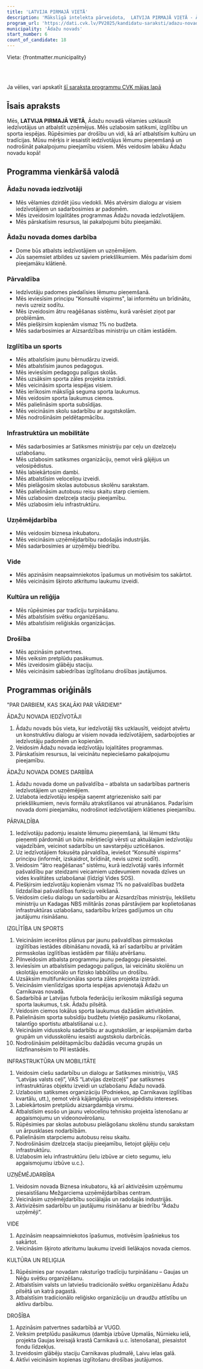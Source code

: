 ```yaml
---
title: 'LATVIJA PIRMAJĀ VIETĀ'
description: 'Mākslīgā intelekta pārveidota,  LATVIJA PIRMAJĀ VIETĀ - Ādažu novads programma vienkāršā valodā'
program_url: 'https://dati.cvk.lv/PV2025/kandidatu-saraksti/adazu-novads/latvija-pirmaja-vieta'
municipality: 'Ādažu novads'
start_number: 6
count_of_candidate: 18
---
```



Vieta: {frontmatter.municipality}<br/>

<Badge text="Iedzīvotāju iesaiste" variant="note" size="small" /> <Badge text="Izglītības atbalsts" variant="note" size="small" /> <Badge text="Infrastruktūras uzlabošana" variant="note" size="small" /> <Badge text="Uzņēmējdarbības veicināšana" variant="note" size="small" /> <Badge text="Drošības pasākumi" variant="note" size="small" />

<br/><br/> 

<Card title='Šis ir mākslīga intelekta ģenerēts apraksts' icon='starlight'>
    Ja vēlies, vari apskatīt <a href={frontmatter.program_url} target='_blank'>šī saraksta programmu CVK mājas lapā</a>
    </Card>

## Īsais apraksts

Mēs, **LATVIJA PIRMAJĀ VIETĀ**, Ādažu novadā vēlamies uzklausīt iedzīvotājus un atbalstīt uzņēmējus. Mēs uzlabosim satiksmi, izglītību un sporta iespējas. Rūpēsimies par drošību un vidi, kā arī atbalstīsim kultūru un tradīcijas. Mūsu mērķis ir iesaistīt iedzīvotājus lēmumu pieņemšanā un nodrošināt pakalpojumu pieejamību visiem. Mēs veidosim labāku Ādažu novadu kopā!

## Programma vienkāršā valodā

### Ādažu novada iedzīvotāji
*   Mēs vēlamies dzirdēt jūsu viedokli. Mēs atvērsim dialogu ar visiem iedzīvotājiem un sadarbosimies ar padomēm.
*   Mēs izveidosim lojalitātes programmas Ādažu novada iedzīvotājiem.
*   Mēs pārskatīsim resursus, lai pakalpojumi būtu pieejamāki.

### Ādažu novada domes darbība
*   Dome būs atbalsts iedzīvotājiem un uzņēmējiem.
*   Jūs saņemsiet atbildes uz saviem priekšlikumiem. Mēs padarīsim domi pieejamāku klātienē.

### Pārvaldība
*   Iedzīvotāju padomes piedalīsies lēmumu pieņemšanā.
*   Mēs ieviesīsim principu "Konsultē vispirms", lai informētu un brīdinātu, nevis uzreiz sodītu.
*   Mēs izveidosim ātru reaģēšanas sistēmu, kurā varēsiet ziņot par problēmām.
*   Mēs piešķirsim kopienām vismaz 1% no budžeta.
*   Mēs sadarbosimies ar Aizsardzības ministriju un citām iestādēm.

### Izglītība un sports
*   Mēs atbalstīsim jaunu bērnudārzu izveidi.
*   Mēs atbalstīsim jaunos pedagogus.
*   Mēs ieviesīsim pedagogu palīgus skolās.
*   Mēs uzsāksim sporta zāles projekta izstrādi.
*   Mēs veicināsim sporta iespējas visiem.
*   Mēs ierīkosim mākslīgā seguma sporta laukumus.
*   Mēs veidosim sporta laukumus ciemos.
*   Mēs palielināsim sporta subsīdijas.
*   Mēs veicināsim skolu sadarbību ar augstskolām.
*   Mēs nodrošināsim peldētapmācību.

### Infrastruktūra un mobilitāte
*   Mēs sadarbosimies ar Satiksmes ministriju par ceļu un dzelzceļu uzlabošanu.
*   Mēs uzlabosim satiksmes organizāciju, ņemot vērā gājējus un velosipēdistus.
*   Mēs labiekārtosim dambi.
*   Mēs atbalstīsim veloceliņu izveidi.
*   Mēs pielāgosim skolas autobusus skolēnu sarakstam.
*   Mēs palielināsim autobusu reisu skaitu starp ciemiem.
*   Mēs uzlabosim dzelzceļa staciju pieejamību.
*   Mēs uzlabosim ielu infrastruktūru.

### Uzņēmējdarbība
*   Mēs veidosim biznesa inkubatoru.
*   Mēs veicināsim uzņēmējdarbību radošajās industrijās.
*   Mēs sadarbosimies ar uzņēmēju biedrību.

### Vide
*   Mēs apzināsim neapsaimniekotos īpašumus un motivēsim tos sakārtot.
*   Mēs veicināsim šķiroto atkritumu laukumu izveidi.

### Kultūra un reliģija
*   Mēs rūpēsimies par tradīciju turpināšanu.
*   Mēs atbalstīsim svētku organizēšanu.
*   Mēs atbalstīsim reliģiskās organizācijas.

### Drošība
*   Mēs apzināsim patvertnes.
*   Mēs veiksim pretplūdu pasākumus.
*   Mēs izveidosim glābēju staciju.
*   Mēs veicināsim sabiedrības izglītošanu drošības jautājumos.

## Programmas oriģināls

"PAR DARBIEM, KAS SKAĻĀKI PAR VĀRDIEM!"


ĀDAŽU NOVADA IEDZĪVOTĀJI
1. Ādažu novads būs vieta, kur iedzīvotāji tiks uzklausīti, veidojot atvērtu un konstruktīvu dialogu ar visiem novada iedzīvotājiem, sadarbojoties ar iedzīvotāju padomēm un kopienām.
2. Veidosim Ādažu novada iedzīvotāju lojalitātes programmas.
3. Pārskatīsim resursus, lai veicinātu nepieciešamo pakalpojumu pieejamību.

ĀDAŽU NOVADA DOMES DARBĪBA
1. Ādažu novada dome un pašvaldība – atbalsta un sadarbības partneris iedzīvotājiem un uzņēmējiem.
2. Uzlabota iedzīvotāju iespēja saņemt atgriezenisko saiti par priekšlikumiem, nevis formālu atrakstīšanos vai atrunāšanos. Padarīsim novada domi pieejamāku, nodrošinot iedzīvotājiem klātienes pieejamību.

PĀRVALDĪBA
1. Iedzīvotāju padomju iesaiste lēmumu pieņemšanā, lai lēmumi tiktu pieņemti pārdomāti un būtu mērķtiecīgi vērsti uz aktuālajām iedzīvotāju vajadzībām, veicinot sadarbību un savstarpēju uzticēšanos.
2. Uz iedzīvotājiem fokusēta pārvaldība, ieviešot “Konsultē vispirms” principu (informēt, izskaidrot, brīdināt, nevis uzreiz sodīt).
3. Veidosim “ātro reaģēšanas” sistēmu, kurā iedzīvotāji varēs informēt pašvaldību par steidzami veicamiem uzdevumiem novada dzīves un vides kvalitātes uzlabošanai (līdzīgi Vides SOS).
4. Piešķirsim iedzīvotāju kopienām vismaz 1% no pašvaldības budžeta līdzdalībai pašvaldības funkciju veikšanā.
5. Veidosim ciešu dialogu un sadarbību ar Aizsardzības ministriju, Iekšlietu ministriju un Kadagas NBS militārās zonas pārstāvjiem par koplietošanas infrastruktūras uzlabošanu, sadarbību krīzes gadījumos un citu jautājumu risināšanu.

IZGLĪTĪBA UN SPORTS
1. Veicināsim iecerētos plānus par jaunu pašvaldības pirmsskolas izglītības iestādes dibināšanu novadā, kā arī sadarbību ar privātām pirmsskolas izglītības iestādēm par filiāļu atvēršanu.
2. Pilnveidosim atbalsta programmu jaunu pedagogu piesaistei.
3. Ieviesīsim un atbalstīsim pedagogu palīgus, lai veicinātu skolēnu un skolotāju emocionālo un fizisko labbūtību un drošību.
4. Uzsāksim multifunkcionālas sporta zāles projekta izstrādi.
5. Veicināsim vienlīdzīgas sporta iespējas apvienotajā Ādažu un Carnikavas novadā.
6. Sadarbībā ar Latvijas futbola federāciju ierīkosim mākslīgā seguma sporta laukumus, t.sk. Ādažu pilsētā.
7. Veidosim ciemos lokālus sporta laukumus dažādām aktivitātēm.
8. Palielināsim sporta subsīdiju budžetu (vietējo pasākumu rīkošanai, talantīgo sportistu atbalstīšanai u.c.).
9. Veicināsim vidusskolu sadarbību ar augstskolām, ar iespējamām darba grupām un vidusskolēnu iesaisti augstskolu darbnīcās.
10. Nodrošināsim peldētapmācību dažādās vecuma grupās un līdzfinansēsim to PII iestādēs.

INFRASTRUKTŪRA UN MOBILITĀTE
1. Veidosim ciešu sadarbību un dialogu ar Satiksmes ministriju, VAS “Latvijas valsts ceļi”, VAS “Latvijas dzelzceļš” par satiksmes infrastruktūras objektu izveidi un uzlabošanu Ādažu novadā.
2. Uzlabosim satiksmes organizāciju (Podniekos, ap Carnikavas izglītības kvartālu, utt.), ņemot vērā kājāmgājēju un velosipēdistu intereses.
3. Labiekārtosim pretplūdu aizsargdambja virsmu.
4. Atbalstīsim esošo un jaunu veloceliņu tehnisko projekta īstenošanu ar apgaismojumu un videonovērošanu.
5. Rūpēsimies par skolas autobusu pielāgošanu skolēnu stundu sarakstam un ārpusklases nodarbībām.
6. Palielināsim starpciemu autobusu reisu skaitu.
7. Nodrošināsim dzelzceļa staciju pieejamību, lietojot gājēju ceļu infrastruktūru.
8. Uzlabosim ielu infrastruktūru (ielu izbūve ar cieto segumu, ielu apgaismojumu izbūve u.c.).

UZŅĒMĒJDARBĪBA
1. Veidosim novada Biznesa inkubatoru, kā arī aktivizēsim uzņēmumu piesaistīšanu Mežgarciema uzņēmējdarbības centram.
2. Veicināsim uzņēmējdarbību sociālajās un radošajās industrijās.
3. Aktivizēsim sadarbību un jautājumu risināšanu ar biedrību “Ādažu uzņēmēji”.

VIDE
1. Apzināsim neapsaimniekotos īpašumus, motivēsim īpašniekus tos sakārtot.
2. Veicināsim šķiroto atkritumu laukumu izveidi lielākajos novada ciemos.

KULTŪRA UN RELIĢIJA
1. Rūpēsimies par novadam raksturīgo tradīciju turpināšanu – Gaujas un Nēģu svētku organizēšanu.
2. Atbalstīsim valsts un latviešu tradicionālo svētku organizēšanu Ādažu pilsētā un katrā pagastā.
3. Atbalstīsim tradicionālo reliģisko organizāciju un draudžu attīstību un aktīvu darbību.

DROŠĪBA
1. Apzināsim patvertnes sadarbībā ar VUGD.
2. Veiksim pretplūdu pasākumus (dambja izbūve Upmalās, Nūrnieku ielā, projekta Gaujas kreisajā krastā Carnikavā u.c. īstenošana), piesaistot fondu līdzekļus.
3. Izveidosim glābēju staciju Carnikavas pludmalē, Laivu ielas galā.
4. Aktīvi veicināsim kopienas izglītošanu drošības jautājumos.
